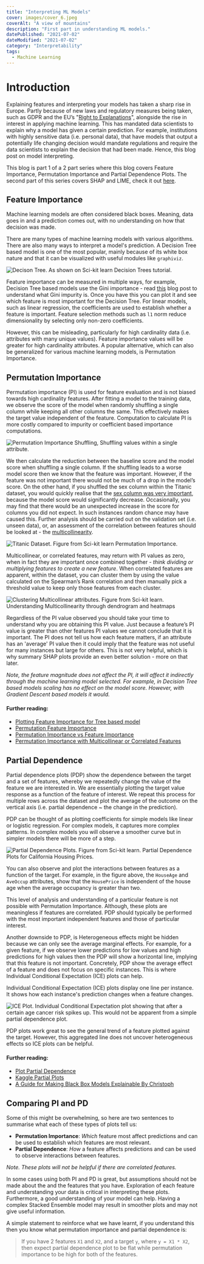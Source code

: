 ```yaml
---
title: "Interpreting ML Models"
cover: images/cover_6.jpeg
coverAlt: "A view of mountains"
description: "First part in understanding ML models."
datePublished: "2021-07-02"
dateModified: "2021-07-02"
category: "Interpretability"
tags:
  - Machine Learning
---
```


<!-- markdownlint-disable-->

# Introduction

Explaining features and interpreting your models has taken a sharp rise in Europe. Partly because of new laws and regulatory measures being taken, such as GDPR and the EU’s "[Right to Explanations](https://en.wikipedia.org/wiki/Right_to_explanation)", alongside the rise in interest in applying machine learning. This has mandated data scientists to explain why a model has given a certain prediction. For example, institutions with highly sensitive data (i.e. personal data), that have models that output a potentially life changing decision would mandate regulations and require the data scientists to explain the decision that had been made. Hence, this blog post on model interpreting.

This blog is part 1 of a 2 part series where this blog covers Feature Importance, Permutation Importance and Partial Dependence Plots. The second part of this series covers SHAP and LIME, check it out [here](./interpreting-ml-models-part-2).



## Feature Importance

Machine learning models are often considered black boxes. Meaning, data goes in and a prediction comes out, with no understanding on how that decision was made.

There are many types of machine learning models with various algorithms. There are also many ways to interpret a model's prediction. A Decision Tree based model is one of the most popular, mainly because of its white box nature and that it can be visualized with useful modules like `graphiviz`.

![Decison Tree. As shown on Sci-kit learn Decision Trees tutorial.](./images/Interpreting-ML-Models/decision_tree_model.png)

Feature importance can be measured in multiple ways, for example, Decision Tree based models use the Gini importance - read [this](./gini-vs-entropy) blog post to understand what Gini impurity is. Once you have this you can plot it and see which feature is most important for the Decision Tree. For linear models, such as linear regression, the coefficients are used to establish whether a feature is important. Feature selection methods such as `l1` norm reduce dimensionality by selecting only non-zero coefficients. 

However, this can be misleading, particularly for high cardinality data (i.e. attributes with many unique values). Feature importance values will be greater for high cardinality attributes. A popular alternative, which can also be generalized for various machine learning models, is Permutation Importance. 

## Permutation Importance

Permutation importance (PI) is used for feature evaluation and is not biased towards high cardinality features. After fitting a model to the training data, we observe the score of the model when randomly shuffling a single column while keeping all other columns the same. This effectively makes the target value independent of the feature. Computation to calculate PI is more costly compared to impurity or coefficient based importance computations. 

![Permutation Importance Shuffling, Shuffling values within a single attribute.](./images/Interpreting-ML-Models/permutation_importance_shuffle.png)

We then calculate the reduction between the baseline score and the model score when shuffling a single column. If the shuffling leads to a worse model score then we know that the feature was important. However, if the feature was not important there would not be much of a drop in the model’s score. On the other hand, if you shuffled the sex column within the Titanic dataset, you would quickly realise that the [sex column was very important](https://scikit-learn.org/stable/auto_examples/inspection/plot_permutation_importance.html), because the model score would significantly decrease. Occasionally, you may find that there would be an unexpected increase in the score for columns you did not expect. In such instances random chance may have caused this. Further analysis should be carried out on the validation set (i.e. unseen data), or, an assessment of the correlation between features should be looked at - the [multicollinearity](https://scikit-learn.org/stable/auto_examples/inspection/plot_permutation_importance_multicollinear.html#sphx-glr-auto-examples-inspection-plot-permutation-importance-multicollinear-py).

![Titanic Dataset. Figure from Sci-kit learn Permutation Importance.](./images/Interpreting-ML-Models/titanic_dataset.png)

Multicollinear, or correlated features, may return with PI values as zero, when in fact they are important once combined together - *think dividing or multiplying features to create a new feature*. When correlated features are apparent, within the dataset, you can cluster them by using the value calculated on the Spearman’s Rank correlation and then manually pick a threshold value to keep only those features from each cluster. 

![Clustering Multicollinear attributes. Figure from Sci-kit learn. Understanding Multicollinearity through dendrogram and heatmaps](./images/Interpreting-ML-Models/multicollinear_plot.png)

Regardless of the PI value observed you should take your time to understand why you are obtaining this PI value. Just because a feature’s PI value is greater than other features PI values we cannot conclude that it is important. The PI does not tell us how each feature matters, if an attribute has an 'average' PI value then it could imply that the feature was not useful for many instances but large for others. This is not very helpful, which is why summary SHAP plots provide an even better solution - more on that later. 

*Note, the feature magnitude does not affect the PI, it will affect it indirectly through the machine learning model selected. For example, in Decision Tree based models scaling has no effect on the model score. However, with Gradient Descent based models it would.*

#### Further reading:
- [Plotting Feature Importance for Tree based model](https://scikit-learn.org/stable/auto_examples/ensemble/plot_forest_importances.html)
- [Permutation Feature Importance](https://scikit-learn.org/stable/modules/permutation_importance.html#permutation-importance)
- [Permutation Importance vs Feature Importance](https://scikit-learn.org/stable/auto_examples/inspection/plot_permutation_importance.html#sphx-glr-auto-examples-inspection-plot-permutation-importance-py)
- [Permutation Importance with Multicollinear or Correlated Features](https://scikit-learn.org/stable/auto_examples/inspection/plot_permutation_importance_multicollinear.html#sphx-glr-auto-examples-inspection-plot-permutation-importance-multicollinear-py)


## Partial Dependence 

Partial dependence plots (PDP) show the dependence between the target and a set of features, whereby we repeatedly change the value of the feature we are interested in. We are essentially plotting the target value response as a function of the feature of interest. We repeat this process for multiple rows across the dataset and plot the average of the outcome on the vertical axis (i.e. partial dependence ~ the change in the prediction).

PDP can be thought of as plotting coefficients for simple models like linear or logistic regression. For complex models, it captures more complex patterns. In complex models you will observe a smoother curve but in simpler models there will be more of a step. 

![Partial Dependence Plots. Figure from Sci-kit learn. Partial Dependence Plots for California Housing Prices.](./images/Interpreting-ML-Models/plot_partial_dependence.png)

You can also observe and plot the interactions between features as a function of the target. For example, in the figure above, the `HouseAge` and `AveOccup` attributes, show that the `HousePrice` is independent of the house age when the average occupancy is greater than two. 

This level of analysis and understanding of a particular feature is not possible with Permutation Importance. Although, these plots are meaningless if features are correlated. PDP should typically be performed with the most important independent features and those of particular interest. 

Another downside to PDP, is Heterogeneous effects might be hidden because we can only see the average marginal effects. For example, for a given feature, if we observe lower predictions for low values and high predictions for high values then the PDP will show a horizontal line, implying that this feature is not important. Concretely, PDP show the average effect of a feature and does not focus on specific instances. This is where Individual Conditional Expectation (ICE) plots can help.

Individual Conditional Expectation (ICE) plots display one line per instance. It shows how each instance's prediction changes when a feature changes.

![ICE Plot. Individual Conditional Expectation plot showing that after a certain age cancer risk spikes up. This would not be apparent from a simple partial dependence plot.](./images/Interpreting-ML-Models/ice_plot.png)

PDP plots work great to see the general trend of a feature plotted against the target. However, this aggregated line does not uncover heterogeneous effects so ICE plots can be helpful.

#### Further reading:
- [Plot Partial Dependence](https://scikit-learn.org/stable/auto_examples/inspection/plot_partial_dependence.html)
- [Kaggle Partial Plots](https://www.kaggle.com/dansbecker/partial-plots)
- [A Guide for Making Black Box Models Explainable By Christoph](https://christophm.github.io/interpretable-ml-book/pdp.html)


## Comparing PI and PD

Some of this might be overwhelming, so here are two sentences to summarise what each of these types of plots tell us:

- **Permutation Importance**: *Which* feature most affect predictions and can be used to establish which features are most relevant. 
- **Partial Dependence**: *How* a feature affects predictions and can be used to observe interactions between features.
 
*Note. These plots will not be helpful if there are correlated features.*

In some cases using both PI and PD is great, but assumptions should not be made about the and the features that you have. Exploration of each feature and understanding your data is critical in interpreting these plots. Furthermore, a good understanding of your model can help. Having a complex Stacked Ensemble model may result in smoother plots and may not give useful information. 

A simple statement to reinforce what we have learnt, if you understand this then you know what permutation importance and partial dependence is:
> If you have 2 features `X1` and `X2`, and a target `y`, where `y = X1 * X2`, then expect partial dependence plot to be flat while permutation importance to be high for both of the features.
